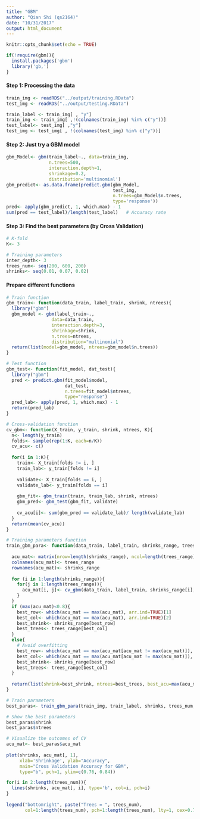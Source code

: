 ```yaml
---
title: "GBM"
author: "Qian Shi (qs2164)"
date: "10/31/2017"
output: html_document
---
```


```r
knitr::opts_chunk$set(echo = TRUE)
```

```r
if(!require(gbm)){
  install.packages('gbm')
  library('gb,')
}
```

#### Step 1: Processing the data 
```r
train_img <- readRDS("../output/training.RData")
test_img <- readRDS("../output/testing.RData")

train_label <- train_img[ , "y"]
train_img <- train_img[ ,!(colnames(train_img) %in% c("y"))]
test_label<- test_img[ ,"y"]
test_img <- test_img[ , !(colnames(test_img) %in% c("y"))]
```

#### Step 2: Just try a GBM model
```r
gbm_Model<- gbm(train_label~., data=train_img,
                n.trees=500,
                interaction.depth=1,
                shrinkage=0.2,
                distribution='multinomial')
gbm_predict<- as.data.frame(predict.gbm(gbm_Model, 
                                        test_img, 
                                        n.trees=gbm_Model$n.trees, 
                                        type='response'))
pred<- apply(gbm_predict, 1, which.max) - 1
sum(pred == test_label)/length(test_label)   # Accuracy rate
```

#### Step 3: Find the best parameters (by Cross Validation)
```r
# K-fold
K<- 3

# Training parameters
inter_depth<- 3
trees_num<- seq(200, 600, 200)
shrinks<- seq(0.01, 0.07, 0.02)
```

#### Prepare different functions
```r
# Train function
gbm_train<- function(data_train, label_train, shrink, ntrees){
  library("gbm")
  gbm_model <- gbm(label_train~., 
                 data=data_train,
                 interaction.depth=3, 
                 shrinkage=shrink,
                 n.trees=ntrees,
                 distribution="multinomial")
  return(list(model=gbm_model, ntrees=gbm_model$n.trees))
}
```

```r
# Test function
gbm_test<- function(fit_model, dat_test){
  library("gbm")
  pred <- predict.gbm(fit_model$model, 
                      dat_test, 
                      n.trees=fit_model$ntrees, 
                      type="response")
  pred_lab<- apply(pred, 1, which.max) - 1
  return(pred_lab)
}
```

```r
# Cross-validation function
cv_gbm<- function(X_train, y_train, shrink, ntrees, K){
  n<- length(y_train)
  folds<- sample(rep(1:K, each=n/K))
  cv_acu<- c()
  
  for(i in 1:K){
    train<- X_train[folds != i, ]
    train_lab<- y_train[folds != i]
    
    validate<- X_train[folds == i, ]
    validate_lab<- y_train[folds == i]
    
    gbm_fit<- gbm_train(train, train_lab, shrink, ntrees)
    gbm_pred<- gbm_test(gbm_fit, validate)
    
    cv_acu[i]<- sum(gbm_pred == validate_lab)/ length(validate_lab)
  }
  return(mean(cv_acu))
}
```


```r
# Training parameters function
train_gbm_para<- function(data_train, label_train, shrinks_range, trees_range, K){
  
  acu_mat<- matrix(nrow=length(shrinks_range), ncol=length(trees_range))
  colnames(acu_mat)<- trees_range
  rownames(acu_mat)<- shrinks_range
  
  for (i in 1:length(shrinks_range)){
    for(j in 1:length(trees_range)){
      acu_mat[i, j]<- cv_gbm(data_train, label_train, shrinks_range[i], trees_range[j], K)
    }
  }
  if (max(acu_mat)<0.8){
    best_row<- which(acu_mat == max(acu_mat), arr.ind=TRUE)[1]
    best_col<- which(acu_mat == max(acu_mat), arr.ind=TRUE)[2]
    best_shrink<- shrinks_range[best_row]
    best_trees<- trees_range[best_col]
  }
  else{
    # Avoid overfitting
    best_row<- which(acu_mat == max(acu_mat[acu_mat != max(acu_mat)]), arr.ind=TRUE)[1]
    best_col<- which(acu_mat == max(acu_mat[acu_mat != max(acu_mat)]), arr.ind=TRUE)[2]
    best_shrink<- shrinks_range[best_row]
    best_trees<- trees_range[best_col]
  }
  
  return(list(shrink=best_shrink, ntrees=best_trees, best_acu=max(acu_mat), acu_mat=acu_mat))
}
```

```r
# Train parameters
best_paras<- train_gbm_para(train_img, train_label, shrinks, trees_num, K)

# Show the best parameters
best_paras$shrink
best_paras$ntrees
```

```r
# Visualize the outcomes of CV
acu_mat<- best_paras$acu_mat
  
plot(shrinks, acu_mat[, 1], 
     xlab='Shrinkage', ylab="Accuracy", 
     main="Cross Validation Accuracy for GBM", 
     type="b", pch=1, ylim=c(0.76, 0.84))

for(i in 2:length(trees_num)){
  lines(shrinks, acu_mat[, i], type='b', col=i, pch=i)
}
  
legend("bottomright", paste("Trees = ", trees_num), 
       col=1:length(trees_num), pch=1:length(trees_num), lty=1, cex=0.7)
```

